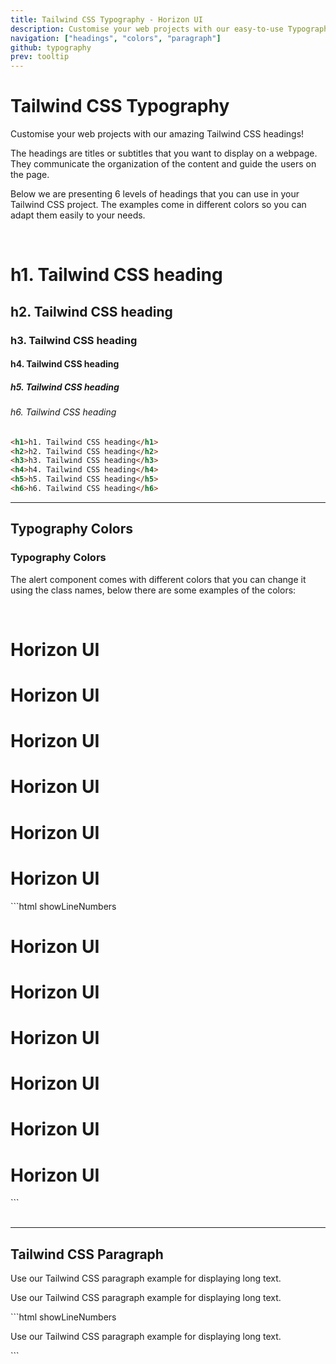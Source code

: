```yaml
---
title: Tailwind CSS Typography - Horizon UI
description: Customise your web projects with our easy-to-use Typography component for Tailwind CSS using Material Design guidelines.
navigation: ["headings", "colors", "paragraph"]
github: typography
prev: tooltip
---
```


# Tailwind CSS Typography

Customise your web projects with our amazing Tailwind CSS headings!

The headings are titles or subtitles that you want to display on a webpage. They communicate the organization of the content and guide the users on the page.

Below we are presenting 6 levels of headings that you can use in your Tailwind CSS project. The examples come in different colors so you can adapt them easily to your needs.

<br />

<ComponentDemo id='headings'>
  <div className='text-left'>
    <h1>h1. Tailwind CSS heading</h1>
    <h2>h2. Tailwind CSS heading</h2>
    <h3>h3. Tailwind CSS heading</h3>
    <h4>h4. Tailwind CSS heading</h4>
    <h5>h5. Tailwind CSS heading</h5>
    <h6>h6. Tailwind CSS heading</h6>
  </div>
</ComponentDemo>

```html showLineNumbers
<h1>h1. Tailwind CSS heading</h1>
<h2>h2. Tailwind CSS heading</h2>
<h3>h3. Tailwind CSS heading</h3>
<h4>h4. Tailwind CSS heading</h4>
<h5>h5. Tailwind CSS heading</h5>
<h6>h6. Tailwind CSS heading</h6>
```

---

## Typography Colors

### Typography Colors

The alert component comes with different colors that you can change it using the class names, below there are some examples of the colors:

<br />

<ComponentDemo id='colors'>
  <div className='text-left'>
    <h1 className='text-primary-500'>Horizon UI</h1>
    <h1 className='text-blue-500'>Horizon UI</h1>
    <h1 className='text-green-500'>Horizon UI</h1>
    <h1 className='text-orange-500'>Horizon UI</h1>
    <h1 className='text-red-500'>Horizon UI</h1>
    <h1 className='text-dark-500'>Horizon UI</h1>
  </div>
</ComponentDemo>
```html showLineNumbers
<h1 class='text-primary-500'>Horizon UI</h1>
<h1 class='text-blue-500'>Horizon UI</h1>
<h1 class='text-green-500'>Horizon UI</h1>
<h1 class='text-orange-500'>Horizon UI</h1>
<h1 class='text-red-500'>Horizon UI</h1>
<h1 class='text-dark-500'>Horizon UI</h1>
```
<br />
<br />

---

## Tailwind CSS Paragraph

Use our Tailwind CSS paragraph example for displaying long text.

<ComponentDemo id='paragraph'>
  <div className='text-left'>
    <p>Use our Tailwind CSS paragraph example for displaying long text.</p>
  </div>
</ComponentDemo>
```html showLineNumbers
<p>Use our Tailwind CSS paragraph example for displaying long text. </p>
```
